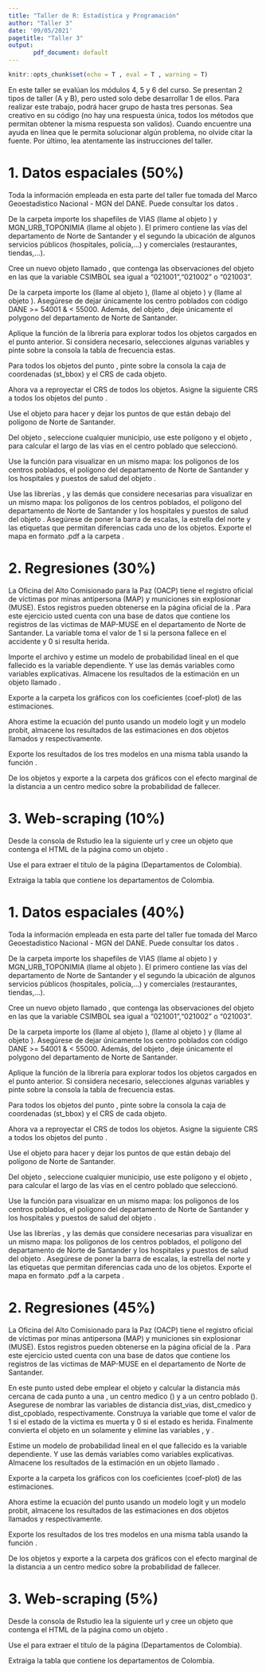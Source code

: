 ```yaml
---
title: "Taller de R: Estadística y Programación"
author: "Taller 3"
date: '09/05/2021'
pagetitle: "Taller 3"
output:
       pdf_document: default
---
```


<!-- Configuración de la consola de R -->
```r
knitr::opts_chunk$set(echo = T , eval = T , warning = T)
```

En este taller se evalúan los módulos 4, 5 y 6 del curso. Se presentan 2 tipos de taller (A y B), pero usted solo debe desarrollar 1 de ellos. Para realizar este trabajo, podrá hacer grupo de hasta tres personas. Sea creativo en su código (no hay una respuesta única, todos los métodos que permitan obtener la misma respuesta son validos). Cuando encuentre una ayuda en línea que le permita solucionar algún problema, no olvide citar la fuente. Por último, lea atentamente las instrucciones del taller.

<!------------------->
<!-- Instrucciones -->
<!------------------->

\section{Instrucciones}
\begin{itemize}
\item No seguir las instrucciones tiene una penalización del \textbf{10\%} de la nota total.
\item Este taller representa el 40\% de la nota del curso.
\item El taller estará disponible en SICUA desde las 01:00 horas del 9 de mayo de 2021.
\item Al recibir el taller, uno de los integrantes del grupo debe crear un repositorio llamado \textbf{task-3} para almacenar las respuestas del taller. Este repositorio debe contener como mínimo las siguientes carpetas: \textbf{data}, \textbf{scr} y \textbf{views}. El usuario que crea el repositorio debe invitar como colaborador a los demas integrantes del grupo y al usuario \textcolor{cyan}{\href{https://github.com/eduard-martinez}{eduard-martinez}}.
\item El taller debe ser terminado antes de las 23:59 horas del 1 de junio de 2021. No se calificará ningún commit que sea hecho después de esa fecha.
\item Por favor sea lo más organizado posible y comente paso a paso cada línea de código, pero recuerden \textbf{NO} usar ningún acento o carácter especial dentro del código para evitar problemas al abrir los script en los diferentes sistemas operativos.
\item En las primeras líneas del script debe escribir los nombres y los códigos de las personas que trabajaron en el código.
\item Recuerde que debe elegir y desarrollar solo 1 taller (A o B). 
\end{itemize}

<!-------------->
<!-- Taller A -->
<!-------------->
\begin{center} \textcolor{blue}{\section{Taller A}} \end{center}

# 1. Datos espaciales (50%)

Toda la información empleada en esta parte del taller fue tomada del Marco Geoestadistico Nacional - MGN del DANE. Puede consultar los datos \textcolor{cyan}{\href{https://geoportal.dane.gov.co/servicios/descarga-y-metadatos/descarga-mgn-marco-geoestadistico-nacional/}{aquí}}. 

\textbf{1.1. Importar datos espaciales}

\textbf{1.1.1} De la carpeta \textit{data/outpu} importe los shapefiles de VIAS (llame al objeto \textit{via}) y MGN_URB_TOPONIMIA (llame al objeto \textit{puntos}). El primero contiene las vías del departamento de Norte de Santander y el segundo la ubicación de algunos servicios públicos (hospitales, policía,...) y comerciales (restaurantes, tiendas,...). 

\textbf{1.1.2} Cree un nuevo objeto llamado \textit{c\_medico}, que contenga las observaciones del objeto \textit{puntos} en las que la variable CSIMBOL sea igual a "021001","021002" o "021003". 

\textbf{1.1.3} De la carpeta \textit{data/outpu} importe los \textit{c poblado (2017).rds} (llame al objeto \textit{c\_poblado}), \textit{dp deptos (2017).rds} (llame al objeto \textit{depto}) y \textit{victimas_map-muse.rds} (llame al objeto \textit{mapmuse}). Asegúrese de dejar únicamente los centro poblados con código DANE >= 54001 & < 55000. Además, del objeto \textit{depto}, deje únicamente el polygono del departamento de Norte de Santander.

\textbf{1.2. Atributos de los objetos}

Aplique la función \textit{skim} de la librería \textit{skimr} para explorar todos los objetos cargados en el punto anterior. Si considera necesario, selecciones algunas variables y pinte sobre la consola la tabla de frecuencia estas.

\textbf{1.3. Geometrías del objeto}

\textbf{1.3.1} Para todos los objetos del punto \textit{1.1.}, pinte sobre la consola la caja de coordenadas (st_bbox) y el CRS de cada objeto.

\textbf{1.3.2} Ahora va a reproyectar el CRS de todos los objetos. Asigne la siguiente CRS  \textbf{+proj=utm +zone=19 +datum=WGS84 +units=m +no\_defs} a todos los objetos del punto \textit{1.1.}. 

\textbf{1.4. Operaciones geométricas}

\textbf{1.4.1} Use el objeto \textit{depto} para hacer \textit{cliping} y dejar los puntos de \textit{mapmuse} que están debajo del polígono de Norte de Santander.

\textbf{1.4.2} Del objeto \textit{c\_poblado}, seleccione cualquier municipio, use este polígono y el objeto \textit{via}, para calcular el largo de las vías en el centro poblado que seleccionó.

\textbf{1.5. Pintar mapas}

\textbf{1.5.1} Use la función \textit{leaflet} para visualizar en un mismo mapa: los polígonos de los centros poblados, el polígono del departamento de Norte de Santander y los hospitales y puestos de salud del objeto \textit{c\_medicos}. 

\textbf{1.5.2} Use las librerías \textit{ggplot}, \textit{ggsn} y las demás que considere necesarias para visualizar en un mismo mapa: los polígonos de los centros poblados, el polígono del departamento de Norte de Santander y los hospitales y puestos de salud del objeto \textit{c\_medicos}. Asegúrese de poner la barra de escalas, la estrella del norte y las etiquetas que permitan diferencias cada uno de los objetos. Exporte el mapa en formato .pdf a la carpeta \textit{views}.

# 2. Regresiones (30\%)

La Oficina del Alto Comisionado para la Paz (OACP) tiene el registro oficial de víctimas por minas antipersona (MAP) y municiones sin explosionar (MUSE). Estos registros pueden obtenerse en la página oficial de la \textcolor{cyan}{\href{http://www.accioncontraminas.gov.co/Estadisticas/}{OACP}}. Para este ejercicio usted cuenta con una base de datos que contiene los registros de las victimas de MAP-MUSE en el departamento de Norte de Santander. La variable \textit{fallecido} toma el valor de 1 si la persona fallece en el accidente y 0 si resulta herida.

\textbf{2.1.} Importe el archivo \textit{data/outpu/df\_mapmuse.rds} y estime un modelo de probabilidad lineal en el que fallecido es la variable dependiente. Y use las demás variables como variables explicativas. Almacene los resultados de la estimación en un objeto llamado \textit{ols}.

\textbf{2.2.} Exporte a la carpeta \textit{views} los gráficos con los coeficientes (coef-plot) de las estimaciones.

\textbf{2.3.} Ahora estime la ecuación del punto \textit{2.1.} usando un modelo logit y un modelo probit, almacene los resultados de las estimaciones en dos objetos llamados \textit{logit} y \textit{probit} respectivamente.

\textbf{2.4.} Exporte los resultados de los tres modelos en una misma tabla usando la función \textit{outreg}.

\textbf{2.5.} De los objetos \textit{logit} y \textit{probit} exporte a la carpeta \textit{views} dos gráficos con el efecto marginal de la distancia a un centro medico sobre la probabilidad de fallecer.

# 3. Web-scraping (10%)

\textbf{3.1.} Desde la consola de Rstudio lea la siguiente url \textcolor{cyan}{\href{https://es.wikipedia.org/wiki/Departamentos_de_Colombia}{https://es.wikipedia.org/wiki/Departamentos\_de\_Colombia}} y cree un objeto que contenga el HTML de la página como un objeto \textit{xml\_document}.

\textbf{3.2.} Use el \textit{xpath} para extraer el título de la página (Departamentos de Colombia).

\textbf{3.3.} Extraiga la tabla que contiene los departamentos de Colombia.

<!-------------->
<!-- Taller B -->
<!-------------->
\begin{center} \textcolor{blue}{\section{Taller B}} \end{center}

# 1. Datos espaciales (40%)

Toda la información empleada en esta parte del taller fue tomada del Marco Geoestadistico Nacional - MGN del DANE. Puede consultar los datos \textcolor{cyan}{\href{https://geoportal.dane.gov.co/servicios/descarga-y-metadatos/descarga-mgn-marco-geoestadistico-nacional/}{aquí}}. 

\textbf{1.1. Importar datos espaciales}

\textbf{1.1.1} De la carpeta \textit{data/outpu} importe los shapefiles de VIAS (llame al objeto \textit{via}) y MGN_URB_TOPONIMIA (llame al objeto \textit{puntos}). El primero contiene las vías del departamento de Norte de Santander y el segundo la ubicación de algunos servicios públicos (hospitales, policía,...) y comerciales (restaurantes, tiendas,...). 

\textbf{1.1.2} Cree un nuevo objeto llamado \textit{c\_medico}, que contenga las observaciones del objeto \textit{puntos} en las que la variable CSIMBOL sea igual a "021001","021002" o "021003". 

\textbf{1.1.3} De la carpeta \textit{data/outpu} importe los \textit{c poblado (2017).rds} (llame al objeto \textit{c\_poblado}), \textit{dp deptos (2017).rds} (llame al objeto \textit{depto}) y \textit{victimas_map-muse.rds} (llame al objeto \textit{mapmuse}). Asegúrese de dejar únicamente los centro poblados con código DANE >= 54001 & < 55000. Además, del objeto \textit{depto}, deje únicamente el polygono del departamento de Norte de Santander.

\textbf{1.2. Atributos de los objetos}

Aplique la función \textit{skim} de la librería \textit{skimr} para explorar todos los objetos cargados en el punto anterior. Si considera necesario, selecciones algunas variables y pinte sobre la consola la tabla de frecuencia estas.

\textbf{1.3. Geometrías del objeto}

\textbf{1.3.1} Para todos los objetos del punto \textit{1.1.}, pinte sobre la consola la caja de coordenadas (st_bbox) y el CRS de cada objeto.

\textbf{1.3.2} Ahora va a reproyectar el CRS de todos los objetos. Asigne la siguiente CRS \textbf{+proj=utm +zone=19 +datum=WGS84 +units=m +no\_defs} a todos los objetos del punto \textit{1.1.}. 

\textbf{1.4. Operaciones geométricas}

\textbf{1.4.1} Use el objeto \textit{depto} para hacer \textit{cliping} y dejar los puntos de \textit{mapmuse} que están debajo del polígono de Norte de Santander.

\textbf{1.4.2} Del objeto \textit{c\_poblado}, seleccione cualquier municipio, use este polígono y el objeto \textit{via}, para calcular el largo de las vías en el centro poblado que seleccionó.

\textbf{1.5. Pintar mapas}

\textbf{1.5.1} Use la función \textit{leaflet} para visualizar en un mismo mapa: los polígonos de los centros poblados, el polígono del departamento de Norte de Santander y los hospitales y puestos de salud del objeto \textit{c\_medicos}. 

\textbf{1.5.2} Use las librerías \textit{ggplot}, \textit{ggsn} y las demás que considere necesarias para visualizar en un mismo mapa: los polígonos de los centros poblados, el polígono del departamento de Norte de Santander y los hospitales y puestos de salud del objeto \textit{c\_medicos}. Asegúrese de poner la barra de escalas, la estrella del norte y las etiquetas que permitan diferencias cada uno de los objetos. Exporte el mapa en formato .pdf a la carpeta \textit{views}.

# 2. Regresiones (45\%)

La Oficina del Alto Comisionado para la Paz (OACP) tiene el registro oficial de víctimas por minas antipersona (MAP) y municiones sin explosionar (MUSE). Estos registros pueden obtenerse en la página oficial de la \textcolor{cyan}{\href{http://www.accioncontraminas.gov.co/Estadisticas/}{OACP}}. Para este ejercicio usted cuenta con una base de datos que contiene los registros de las victimas de MAP-MUSE en el departamento de Norte de Santander. 

\textbf{2.0.} En este punto usted debe emplear el objeto \textit{mapmuse} y calcular la distancia más cercana de cada punto a una \textit{via}, un centro medico (\textit{c\_medico}) y a un centro poblado (\textit{c\_poblado}). Asegurese de nombrar las variables de distancia dist\_vias, dist\_cmedico y dist\_cpoblado, respectivamente. Construya la variable \textit{fallecido} que tome el valor de 1 si el estado de la victima es muerta y 0 si el estado es herida. Finalmente convierta el objeto en un \textit{data.frame} solamente y elimine las variables \textit{estado}, \textit{month} y \textit{geometry}. 

\textbf{2.1.} Estime un modelo de probabilidad lineal en el que fallecido es la variable dependiente. Y use las demás variables como variables explicativas. Almacene los resultados de la estimación en un objeto llamado \textit{ols}.

\textbf{2.2.} Exporte a la carpeta \textit{views} los gráficos con los coeficientes (coef-plot) de las estimaciones.

\textbf{2.3.} Ahora estime la ecuación del punto \textit{2.1.} usando un modelo logit y un modelo probit, almacene los resultados de las estimaciones en dos objetos llamados \textit{logit} y \textit{probit} respectivamente.

\textbf{2.4.} Exporte los resultados de los tres modelos en una misma tabla usando la función \textit{outreg}.

\textbf{2.5.} De los objetos \textit{logit} y \textit{probit} exporte a la carpeta \textit{views} dos gráficos con el efecto marginal de la distancia a un centro medico sobre la probabilidad de fallecer.

# 3. Web-scraping (5%)

\textbf{3.1.} Desde la consola de Rstudio lea la siguiente url \textcolor{cyan}{\href{https://es.wikipedia.org/wiki/Departamentos_de_Colombia}{https://es.wikipedia.org/wiki/Departamentos\_de\_Colombia}} y cree un objeto que contenga el HTML de la página como un objeto \textit{xml\_document}.

\textbf{3.2.} Use el \textit{xpath} para extraer el título de la página (Departamentos de Colombia).

\textbf{3.3.} Extraiga la tabla que contiene los departamentos de Colombia.

